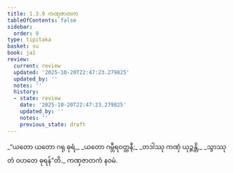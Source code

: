 ```yaml
---
title: 1.3.9 ကဏှဇာတက
tableOfContents: false
sidebar:
  order: 9
type: tipitaka
basket: su
book: ja1
review:
  current: review
  updated: '2025-10-20T22:47:23.279825'
  updated_by: ''
  notes: ''
  history:
  - state: review
    date: '2025-10-20T22:47:23.279825'
    updated_by: ''
    notes: ''
    previous_state: draft
---
```



<DynamicBreadcrumb />


<ReviewStatus review={frontmatter.review} showDetails={true} />

<HypothesisAnnotation frontmatter={frontmatter} />

<Division number="29" book="ja1" e="ch" v="22" p="7">

<Paragraph number="62" type="verses" book="ja1">
_“ယတော ယတော ဂရု ဓုရံ,_  
_ယတော ဂမ္ဘီရဝတ္တနီ;_  
_တဒါဿု ကဏှံ ယုဉ္ဇန္တိ,_  
_သွာဿု တံ ဝဟတေ ဓုရန်”တိ._  


</Paragraph>
</Division>

<Paragraph number="63" type="center" book="ja1">
ကဏှဇာတကံ နဝမံ.
</Paragraph>